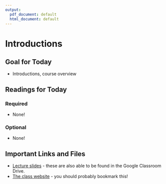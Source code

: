 ```yaml
---
output:
  pdf_document: default
  html_document: default
---
```

# Introductions

## Goal for Today {-} 

* Introductions, course overview 

## Readings for Today {-} 

### Required {-}

* None!

### Optional {-}

* None! 

## Important Links and Files {-}

* [Lecture slides](https://docs.google.com/presentation/d/1z7WG_krmvSzPtW7LUoVnsbVJtHaxMtnCHQwXULWnbUM/edit#slide=id.gee3ce8d919_0_390) - these are also able to be found in the Google Classroom Drive.
* [The class website](https://ads-coa.netlify.app/) - you should probably bookmark this! 



